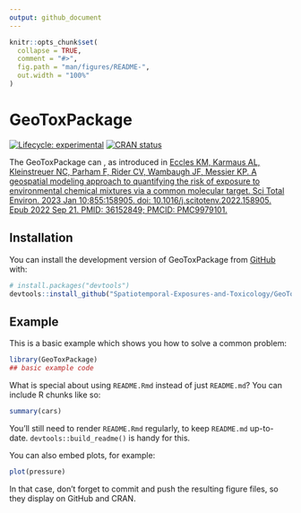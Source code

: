 ```yaml
---
output: github_document
---
```


<!-- README.md is generated from README.Rmd. Please edit that file -->

```r
knitr::opts_chunk$set(
  collapse = TRUE,
  comment = "#>",
  fig.path = "man/figures/README-",
  out.width = "100%"
)
```

# GeoToxPackage

<!-- badges: start -->

[![Lifecycle: experimental](https://img.shields.io/badge/lifecycle-experimental-orange.svg)](https://lifecycle.r-lib.org/articles/stages.html#experimental) [![CRAN status](https://www.r-pkg.org/badges/version/GeoToxPackage)](https://CRAN.R-project.org/package=GeoToxPackage)

<!-- badges: end -->

The GeoToxPackage can <x y z plus other stuff>, as introduced in [Eccles KM, Karmaus AL, Kleinstreuer NC, Parham F, Rider CV, Wambaugh JF, Messier KP. A geospatial modeling approach to quantifying the risk of exposure to environmental chemical mixtures via a common molecular target. Sci Total Environ. 2023 Jan 10;855:158905. doi: 10.1016/j.scitotenv.2022.158905. Epub 2022 Sep 21. PMID: 36152849; PMCID: PMC9979101.](https://pubmed.ncbi.nlm.nih.gov/36152849/)

## Installation

You can install the development version of GeoToxPackage from [GitHub](https://github.com/) with:

``` r
# install.packages("devtools")
devtools::install_github("Spatiotemporal-Exposures-and-Toxicology/GeoToxPackage")
```

## Example

This is a basic example which shows you how to solve a common problem:

```r
library(GeoToxPackage)
## basic example code
```

What is special about using `README.Rmd` instead of just `README.md`? You can include R chunks like so:

```r
summary(cars)
```

You'll still need to render `README.Rmd` regularly, to keep `README.md` up-to-date. `devtools::build_readme()` is handy for this.

You can also embed plots, for example:

```r
plot(pressure)
```

In that case, don't forget to commit and push the resulting figure files, so they display on GitHub and CRAN.
